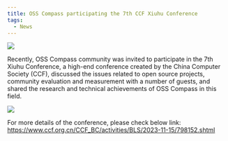 ```yaml
---
title: OSS Compass participating the 7th CCF Xiuhu Conference
tags:
  - News
---
```


![](media/1.jpeg)

<!--truncate-->

Recently, OSS Compass community was invited to participate in the 7th Xiuhu Conference, a high-end conference created by the China Computer Society (CCF), discussed the issues related to open source projects, community evaluation and measurement with a number of guests, and shared the research and technical achievements of OSS Compass in this field.

![](media/2.jpeg)

For more details of the conference, please check below link:
https://www.ccf.org.cn/CCF_BC/activities/BLS/2023-11-15/798152.shtml
